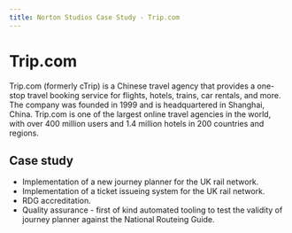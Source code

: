 ```yaml
---
title: Norton Studios Case Study - Trip.com
---
```


# Trip.com

Trip.com (formerly cTrip) is a Chinese travel agency that provides a one-stop travel booking service for flights, hotels, trains, car rentals, and more. The company was founded in 1999 and is headquartered in Shanghai, China. Trip.com is one of the largest online travel agencies in the world, with over 400 million users and 1.4 million hotels in 200 countries and regions.

## Case study

- Implementation of a new journey planner for the UK rail network.
- Implementation of a ticket issueing system for the UK rail network.
- RDG accreditation.
- Quality assurance - first of kind automated tooling to test the validity of journey planner against the National Routeing Guide.